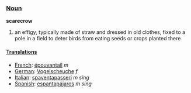 ===[[Noun]]===
'''scarecrow'''

#an effigy, typically made of straw and dressed in old clothes, fixed to a pole in a field to deter birds from eating seeds or crops planted there

====[[Translation]]s====
*[[French]]: [[épouvantail]] ''m''
*[[German]]: [[Vogelscheuche]] ''f''
*[[Italian]]: [[spaventapasseri]] ''m sing''
*[[Spanish]]: [[espantapájaros]] ''m sing''